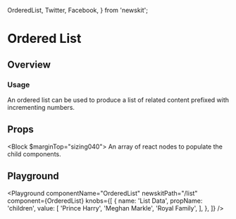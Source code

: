 
  OrderedList,
  Twitter,
  Facebook,
} from 'newskit';


# Ordered List

## Overview

### Usage

An ordered list can be used to produce a list of related content prefixed with incrementing numbers.

## Props

<Block $marginTop="sizing040">
  <Prop name="children" type="Array<React.ReactNode>">
    An array of react nodes to populate the child components.
  </Prop>
</Block>

## Playground

<Playground
  componentName="OrderedList"
  newskitPath="/list"
  component={OrderedList}
  knobs={[
    {
      name: 'List Data',
      propName: 'children',
      value: [
        'Prince Harry',
        'Meghan Markle',
        'Royal Family',
      ],
    },
  ]}
/>
